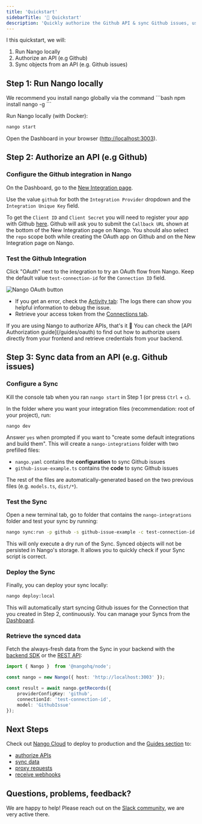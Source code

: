```yaml
---
title: 'Quickstart'
sidebarTitle: '🚀 Quickstart'
description: 'Quickly authorize the Github API & sync Github issues, using Nango.'
---
```


I this quickstart, we will:
1. Run Nango locally
2. Authorize an API (e.g Github)
3. Sync objects from an API (e.g. Github issues)

## Step 1: Run Nango locally

<Tip>
    We recommend you install nango globally via the command
    ```bash
        npm install nango -g
    ```
</Tip>

Run Nango locally (with Docker):
```bash
nango start
```

Open the Dashboard in your browser ([http://localhost:3003](http://localhost:3003)).

## Step 2: Authorize an API (e.g Github)

### Configure the Github integration in Nango
On the Dashboard, go to the [New Integration page](http://localhost:3003/integration/create).

Use the value `github` for both the `Integration Provider` dropdown and the `Integration Unique Key` field.

To get the `Client ID` and `Client Secret` you will need to register your app with Github [here](https://docs.github.com/en/apps/oauth-apps/building-oauth-apps/creating-an-oauth-app). Github will ask you to submit the `Callback URL` shown at the bottom of the New Integration page on Nango. You should also select the `repo` scope both while creating the OAuth app on Github and on the New Integration page on Nango.

### Test the Github Integration
Click "OAuth" next to the integration to try an OAuth flow from Nango. Keep the default value `test-connection-id` for the `Connection ID` field.

![Nango OAuth button](/images/quickstart/nango-oauth-button.png)
- If you get an error, check the [Activity tab](http://localhost:3003/activity): The logs there can show you helpful information to debug the issue.
- Retrieve your access token from the [Connections tab](http://localhost:3003/connections).

<Tip>
If you are using Nango to authorize APIs, that's it 🎉 You can check the [API Authorization guide](/guides/oauth) to find out how to authorize users directly from your frontend and retrieve credentials from your backend.
</Tip>

## Step 3: Sync data from an API (e.g. Github issues)

### Configure a Sync

Kill the console tab when you ran `nango start` in Step 1 (or press `Ctrl` + `c`).

In the folder where you want your integration files (recommendation: root of your project), run:
```
nango dev
```

Answer `yes` when prompted if you want to "create some default integrations and build them". This will create a `nango-integrations` folder with two prefilled files:
- `nango.yaml` contains the **configuration** to sync Github issues
- `github-issue-example.ts` contains the **code** to sync Github issues

The rest of the files are automatically-generated based on the two previous files (e.g. `models.ts`, `dist/*`).

### Test the Sync

Open a new terminal tab, go to folder that contains the `nango-integrations` folder and test your sync by running:

```bash
nango sync:run -p github -s github-issue-example -c test-connection-id
```

This will only execute a dry run of the Sync. Synced objects will not be persisted in Nango's storage. It allows you to quickly check if your Sync script is correct.

### Deploy the Sync

Finally, you can deploy your sync locally:

```bash
nango deploy:local
```

This will automatically start syncing Github issues for the Connection that you created in Step 2, continuously. You can manage your Syncs from the [Dashboard](http://localhost:3003/syncs).

### Retrieve the synced data

Fetch the always-fresh data from the Sync in your backend with the [backend SDK](/sdks) or the [REST API](/api-reference):

```ts Node SDK example
import { Nango }  from '@nangohq/node';

const nango = new Nango({ host: 'http://localhost:3003' });

const result = await nango.getRecords({
    providerConfigKey: 'github',
    connectionId: 'test-connection-id',
    model: 'GithubIssue'
});
```

## Next Steps

Check out [Nango Cloud](/cloud) to deploy to production and the [Guides section](/guides) to:
- [authorize APIs](/guides/oauth)
- [sync data](/guides/sync)
- [proxy requests](/guides/proxy)
- [receive webhooks](/guides/webhooks)

## Questions, problems, feedback?

We are happy to help! Please reach out on the [Slack community](https://nango.dev/slack), we are very active there.



